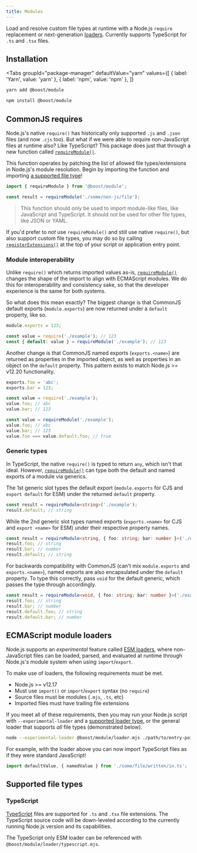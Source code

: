 ```yaml
---
title: Modules
---
```



<EnvBadges backend tooling api="/api/module" />

Load and resolve custom file types at runtime with a Node.js `require` replacement or
next-generation [loaders](https://nodejs.org/api/esm.html#esm_loaders). Currently supports
TypeScript for `.ts` and `.tsx` files.

## Installation

<Tabs
  groupId="package-manager"
  defaultValue="yarn"
  values={[
    { label: 'Yarn', value: 'yarn' },
    { label: 'npm', value: 'npm' },
  ]}
>
  <TabItem value="yarn">

```bash
yarn add @boost/module
```

  </TabItem>
  <TabItem value="npm">

```bash
npm install @boost/module
```

  </TabItem>
</Tabs>

## CommonJS requires

Node.js's native `require()` has historically only supported `.js` and `.json` files (and now `.cjs`
too). But what if we were able to require non-JavaScript files at runtime also? Like TypeScript?
This package does just that through a new function called [`requireModule()`][requiremodule].

This function operates by patching the list of allowed file types/extensions in Node.js's module
resolution. Begin by importing the function and importing
[a supported file type](#supported-file-types)!

```ts
import { requireModule } from '@boost/module';

const result = requireModule('./some/non-js/file');
```

> This function should only be used to import module-like files, like JavaScript and TypeScript. It
> should _not_ be used for other file types, like JSON or YAML.

If you'd prefer to _not_ use `requireModule()` and still use native `require()`, but also support
custom file types, you may do so by calling
[`registerExtensions()`](/api/module/function/registerExtensions) at the top of your script or
application entry point.

### Module interoperability

Unlike `require()` which returns imported values as-is, [`requireModule()`][requiremodule] changes
the shape of the import to align with ECMAScript modules. We do this for interoperability and
consistency sake, so that the developer experience is the same for both systems.

So what does this mean exactly? The biggest change is that CommonJS default exports
(`module.exports`) are now returned under a `default` property, like so.

```js title="example.js"
module.exports = 123;
```

```ts
const value = require('./example'); // 123
const { default: value } = requireModule('./example'); // 123
```

Another change is that CommonJS named exports (`exports.<name>`) are returned as properties in the
imported object, as well as properties in an object on the `default` property. This pattern exists
to match Node.js >= v12.20 functionality.

```js title="example.js"
exports.foo = 'abc';
exports.bar = 123;
```

```ts
const value = require('./example');
value.foo; // abc
value.bar; // 123

const value = requireModule('./example');
value.foo; // abc
value.bar; // 123
value.foo === value.default.foo; // true
```

### Generic types

In TypeScript, the native `require()` is typed to return `any`, which isn't that ideal. However,
[`requireModule()`][requiremodule] can type both the default and named exports of a module via
generics.

The 1st generic slot types the default export (`module.exports` for CJS and `export default` for
ESM) under the returned `default` property.

```ts
const result = requireModule<string>('./example');
result.default; // string
```

While the 2nd generic slot types named exports (`exports.<name>` for CJS and `export <name>` for
ESM) under their respective property names.

```ts
const result = requireModule<string, { foo: string; bar: number }>('./example');
result.foo; // string
result.bar; // number
result.default; // string
```

For backwards compatibility with CommonJS (can't mix `module.exports` and `exports.<name>`), named
exports are also encapsulated under the `default` property. To type this correctly, pass `void` for
the default generic, which passes the type through accordingly.

```ts
const result = requireModule<void, { foo: string; bar: number }>('./example');
result.foo; // string
result.bar; // number
result.default.foo; // string
result.default.bar; // number
```

## ECMAScript module loaders

Node.js supports an _experimental_ feature called
[ESM loaders](https://nodejs.org/api/esm.html#esm_loaders), where non-JavaScript files can be
loaded, parsed, and evaluated at runtime through Node.js's module system when using
`import`/`export`.

To make use of loaders, the following requirements must be met.

- Node.js >= v12.17
- Must use `import()` or `import`/`export` syntax (no `require`)
- Source files must be modules (`.mjs`, `.ts`, etc)
- Imported files must have trailing file extensions

If you meet all of these requirements, then you may run your Node.js script with
`--experimental-loader` and a [supported loader type](#supported-file-types), or the general loader
that supports _all_ file types (demonstrated below).

```bash
node --experimental-loader @boost/module/loader.mjs ./path/to/entry-point.mjs
```

For example, with the loader above you can now import TypeScript files as if they were standard
JavaScript!

```ts
import defaultValue, { namedValue } from './some/file/written/in.ts';
```

## Supported file types

### TypeScript

[TypeScript](https://www.typescriptlang.org/) files are supported for `.ts` and `.tsx` file
extensions. The TypeScript source code will be down-leveled according to the currently running
Node.js version and its capabilities.

The TypeScript only ESM loader can be referenced with `@boost/module/loader/typescript.mjs`.

[requiremodule]: /api/module/function/requireModule
